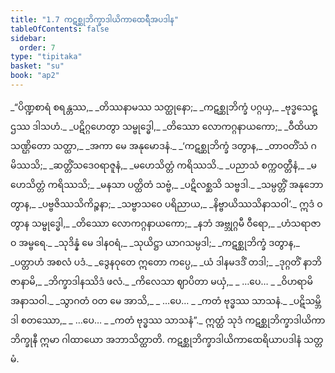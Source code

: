 ```yaml
---
title: "1.7 ကဋစ္ဆုဘိက္ခာဒါယိကာထေရီအပဒါန"
tableOfContents: false
sidebar:
  order: 7
type: "tipitaka"
basket: "su"
book: "ap2"
---
```



<DynamicBreadcrumb />

<Division number="60" book="ap2" e="ch" v="20" p="6">

<Paragraph number="74" type="verses" book="ap2">
_“ပိဏ္ဍစာရံ စရန္တဿ,_  
_တိဿနာမဿ သတ္ထုနော;_  
_ကဋစ္ဆုဘိက္ခံ ပဂ္ဂယှ,_  
_ဗုဒ္ဓသေဋ္ဌဿ ဒါသဟံ._  

</Paragraph>

</Division>
<Division number="61" book="ap2" e="ch" v="20" p="6">

<Paragraph number="75" type="verses" book="ap2">
_ပဋိဂ္ဂဟေတွာ သမ္ဗုဒ္ဓေါ,_  
_တိဿော လောကဂ္ဂနာယကော;_  
_ဝီထိယာ သဏ္ဌိတော သတ္ထာ,_  
_အကာ မေ အနုမောဒနံ._  

</Paragraph>

</Division>
<Division number="62" book="ap2" e="ch" v="20" p="6">

<Paragraph number="76" type="verses" book="ap2">
_‘ကဋစ္ဆုဘိက္ခံ ဒတွာန,_  
_တာဝတိံသံ ဂမိဿသိ;_  
_ဆတ္တိံသဒေဝရာဇူနံ,_  
_မဟေသိတ္တံ ကရိဿသိ._  

</Paragraph>

</Division>
<Division number="63" book="ap2" e="ch" v="20" p="6">

<Paragraph number="77" type="verses" book="ap2">
_ပညာသံ စက္ကဝတ္တီနံ,_  
_မဟေသိတ္တံ ကရိဿသိ;_  
_မနသာ ပတ္ထိတံ သဗ္ဗံ,_  
_ပဋိလစ္ဆသိ သဗ္ဗဒါ._  

</Paragraph>

</Division>
<Division number="64" book="ap2" e="ch" v="20" p="6">

<Paragraph number="78" type="verses" book="ap2">
_သမ္ပတ္တိံ အနုဘောတွာန,_  
_ပဗ္ဗဇိဿသိကိဉ္စနာ;_  
_သဗ္ဗာသဝေ ပရိညာယ,_  
_နိဗ္ဗာယိဿသိနာသဝါ’._  

</Paragraph>

</Division>
<Division number="65" book="ap2" e="ch" v="20" p="6">

<Paragraph number="79" type="verses" book="ap2">
ဣဒံ ဝတွာန သမ္ဗုဒ္ဓေါ,_  
_တိဿော လောကဂ္ဂနာယကော;_  
_နဘံ အဗ္ဘုဂ္ဂမီ ဝီရော,_  
_ဟံသရာဇာဝ အမ္ဗရေ._  

</Paragraph>

</Division>
<Division number="66" book="ap2" e="ch" v="20" p="6">

<Paragraph number="80" type="verses" book="ap2">
_သုဒိန္နံ မေ ဒါနဝရံ,_  
_သုယိဋ္ဌာ ယာဂသမ္ပဒါ;_  
_ကဋစ္ဆုဘိက္ခံ ဒတွာန,_  
_ပတ္တာဟံ အစလံ ပဒံ._  

</Paragraph>

</Division>
<Division number="67" book="ap2" e="ch" v="20" p="6">

<Paragraph number="81" type="verses" book="ap2">
_ဒွေနဝုတေ ဣတော ကပ္ပေ,_  
_ယံ ဒါနမဒဒိံ တဒါ;_  
_ဒုဂ္ဂတိံ နာဘိဇာနာမိ,_  
_ဘိက္ခာဒါနဿိဒံ ဖလံ._  

</Paragraph>

</Division>
<Division number="68" book="ap2" e="ch" v="20" p="7">

<Paragraph number="82" type="verses" book="ap2">
_ကိလေသာ ဈာပိတာ မယှံ,_  
_ …ပေ… _  
_ဝိဟရာမိ အနာသဝါ._  

</Paragraph>

</Division>
<Division number="69" book="ap2" e="ch" v="20" p="7">

<Paragraph number="83" type="verses" book="ap2">
_သွာဂတံ ဝတ မေ အာသိ,_  
_ …ပေ… _  
_ကတံ ဗုဒ္ဓဿ သာသနံ._  

</Paragraph>

</Division>
<Division number="70" book="ap2" e="ch" v="20" p="7">

<Paragraph number="84" type="verses" book="ap2">
_ပဋိသမ္ဘိဒါ စတဿော,_  
_ …ပေ… _  
_ကတံ ဗုဒ္ဓဿ သာသနံ”._  

</Paragraph>

<Paragraph number="85" book="ap2">
ဣတ္ထံ သုဒံ ကဋစ္ဆုဘိက္ခာဒါယိကာ ဘိက္ခုနီ ဣမာ ဂါထာယော အဘာသိတ္ထာတိ.

</Paragraph>
</Division>

<Paragraph number="86" type="center" book="ap2">
ကဋစ္ဆုဘိက္ခာဒါယိကာထေရိယာပဒါနံ သတ္တမံ.
</Paragraph>